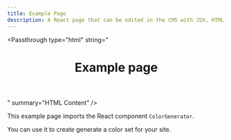 ```yaml
---
title: Example Page
description: A React page that can be edited in the CMS with JSX, HTML and MDX content. 
---
```


<Passthrough type="html" string="
  <div class='theme-doc-markdown markdown'>
    <header>
      <h1>Example page</h1>
    </header>
  </div>
" summary="HTML Content" />

This example page imports the React component `ColorGenerator`.

You can use it to create generate a color set for your site.

<Passthrough type="jsx" string="import ColorGenerator from '@site/src/components/ColorGenerator';" summary="Import Statement" />

<Passthrough type="jsx" string="<ColorGenerator />" summary="JSX Component" />
